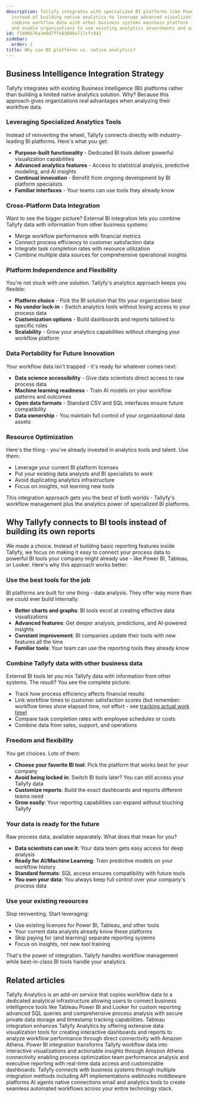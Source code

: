 ```yaml
---
description: Tallyfy integrates with specialized BI platforms like Power BI and Tableau
  instead of building native analytics to leverage advanced visualization capabilities
  combine workflow data with other business systems maintain platform flexibility
  and enable organizations to use existing analytics investments and expertise.
id: f1b06b76a3e0d7ffe83048a717cfc943
sidebar:
  order: 1
title: Why use BI platforms vs. native analytics?
---
```


## Business Intelligence Integration Strategy

Tallyfy integrates with existing Business Intelligence (BI) platforms rather than building a limited native analytics solution. Why? Because this approach gives organizations real advantages when analyzing their workflow data.

### Leveraging Specialized Analytics Tools

Instead of reinventing the wheel, Tallyfy connects directly with industry-leading BI platforms. Here's what you get:

- **Purpose-built functionality** - Dedicated BI tools deliver powerful visualization capabilities
- **Advanced analytics features** - Access to statistical analysis, predictive modeling, and AI insights  
- **Continual innovation** - Benefit from ongoing development by BI platform specialists
- **Familiar interfaces** - Your teams can use tools they already know

### Cross-Platform Data Integration

Want to see the bigger picture? External BI integration lets you combine Tallyfy data with information from other business systems:

- Merge workflow performance with financial metrics
- Connect process efficiency to customer satisfaction data
- Integrate task completion rates with resource utilization
- Combine multiple data sources for comprehensive operational insights

### Platform Independence and Flexibility

You're not stuck with one solution. Tallyfy's analytics approach keeps you flexible:

- **Platform choice** - Pick the BI solution that fits your organization best
- **No vendor lock-in** - Switch analytics tools without losing access to your process data
- **Customization options** - Build dashboards and reports tailored to specific roles
- **Scalability** - Grow your analytics capabilities without changing your workflow platform

### Data Portability for Future Innovation

Your workflow data isn't trapped - it's ready for whatever comes next:

- **Data science accessibility** - Give data scientists direct access to raw process data
- **Machine learning readiness** - Train AI models on your workflow patterns and outcomes
- **Open data formats** - Standard CSV and SQL interfaces ensure future compatibility
- **Data ownership** - You maintain full control of your organizational data assets

### Resource Optimization

Here's the thing - you've already invested in analytics tools and talent. Use them:

- Leverage your current BI platform licenses
- Put your existing data analysts and BI specialists to work
- Avoid duplicating analytics infrastructure
- Focus on insights, not learning new tools

This integration approach gets you the best of both worlds - Tallyfy's workflow management plus the analytics power of specialized BI platforms.

## Why Tallyfy connects to BI tools instead of building its own reports

We made a choice. Instead of building basic reporting features inside Tallyfy, we focus on making it easy to connect your process data to powerful BI tools your company might already use - like Power BI, Tableau, or Looker. Here's why this approach works better:

### Use the best tools for the job

BI platforms are built for one thing - data analysis. They offer way more than we could ever build internally:

- **Better charts and graphs**: BI tools excel at creating effective data visualizations
- **Advanced features**: Get deeper analysis, predictions, and AI-powered insights
- **Constant improvement**: BI companies update their tools with new features all the time
- **Familiar tools**: Your team can use the reporting tools they already know

### Combine Tallyfy data with other business data

External BI tools let you mix Tallyfy data with information from other systems. The result? You see the complete picture:

- Track how process efficiency affects financial results
- Link workflow times to customer satisfaction scores (but remember: workflow times show elapsed time, not effort - see [tracking actual work time](/products/pro/tutorials/how-to/track-time-in-tasks/#analytics-timestamps-inherit-these-challenges))
- Compare task completion rates with employee schedules or costs
- Combine data from sales, support, and operations

### Freedom and flexibility

You get choices. Lots of them:

- **Choose your favorite BI tool**: Pick the platform that works best for your company
- **Avoid being locked in**: Switch BI tools later? You can still access your Tallyfy data
- **Customize reports**: Build the exact dashboards and reports different teams need
- **Grow easily**: Your reporting capabilities can expand without touching Tallyfy

### Your data is ready for the future

Raw process data, available separately. What does that mean for you?

- **Data scientists can use it**: Your data team gets easy access for deep analysis
- **Ready for AI/Machine Learning**: Train predictive models on your workflow history
- **Standard formats**: SQL access ensures compatibility with future tools
- **You own your data**: You always keep full control over your company's process data

### Use your existing resources

Stop reinventing. Start leveraging:

- Use existing licenses for Power BI, Tableau, and other tools
- Your current data analysts already know these platforms
- Skip paying for (and learning) separate reporting systems  
- Focus on insights, not new tool training

That's the power of integration. Tallyfy handles workflow management while best-in-class BI tools handle your analytics.


## Related articles
<CardGrid>
<LinkTitleCard header="<b>Integrations > Tallyfy analytics</b>" href="/products/pro/integrations/analytics/" > Tallyfy Analytics is an add-on service that copies workflow data to a dedicated analytical infrastructure allowing users to connect business intelligence tools like Tableau Power BI and Looker for custom reporting advanced SQL queries and comprehensive process analysis with secure private data storage and timestamp tracking capabilities. </LinkTitleCard>
<LinkTitleCard header="<b>Analytics > Tableau</b>" href="/products/pro/integrations/analytics/tableau/" > Tableau integration enhances Tallyfy Analytics by offering extensive data visualization tools for creating interactive dashboards and reports to analyze workflow performance through direct connectivity with Amazon Athena. </LinkTitleCard>
<LinkTitleCard header="<b>Analytics > Power BI</b>" href="/products/pro/integrations/analytics/powerbi/" > Power BI integration transforms Tallyfy workflow data into interactive visualizations and actionable insights through Amazon Athena connectivity enabling process optimization team performance analysis and executive reporting with real-time data access and customizable dashboards. </LinkTitleCard>
<LinkTitleCard header="<b>Pro > Integrations</b>" href="/products/pro/integrations/" > Tallyfy connects with business systems through multiple integration methods including API implementations webhooks middleware platforms AI agents native connections email and analytics tools to create seamless automated workflows across your entire technology stack. </LinkTitleCard>
</CardGrid>